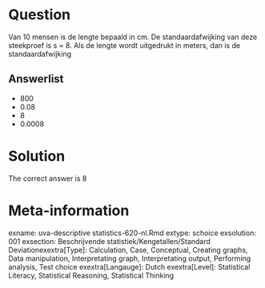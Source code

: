 Question
========

Van 10 mensen is de lengte bepaald in cm. De standaardafwijking van deze steekproef is s = 8. Als de lengte wordt uitgedrukt in meters, dan is de standaardafwijking 

Answerlist
----------
* 800
* 0.08
* 8
* 0.0008

Solution
========

The correct answer is  8 

Meta-information
================
exname: uva-descriptive statistics-620-nl.Rmd 
extype: schoice 
exsolution: 001 
exsection: Beschrijvende statistiek/Kengetallen/Standard Deviationexextra[Type]: Calculation, Case, Conceptual, Creating graphs, Data manipulation, Interpretating graph, Interpretating output, Performing analysis, Test choice 
exextra[Langauge]: Dutch 
exextra[Level]: Statistical Literacy, Statistical Reasoning, Statistical Thinking 
